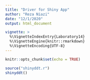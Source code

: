 ```yaml
---
title: "Driver for Shiny App"
author: "Reza Niazi"
date: "12/1/2020"
output: html_document

vignette: >
  %\VignetteIndexEntry{Laboratory14}
  %\VignetteEngine{knitr::rmarkdown}
  %\VignetteEncoding{UTF-8}
---
```


```r
knitr::opts_chunk$set(echo = TRUE)
```

```r
source("shinyddt.r")
shinyddt()
```

